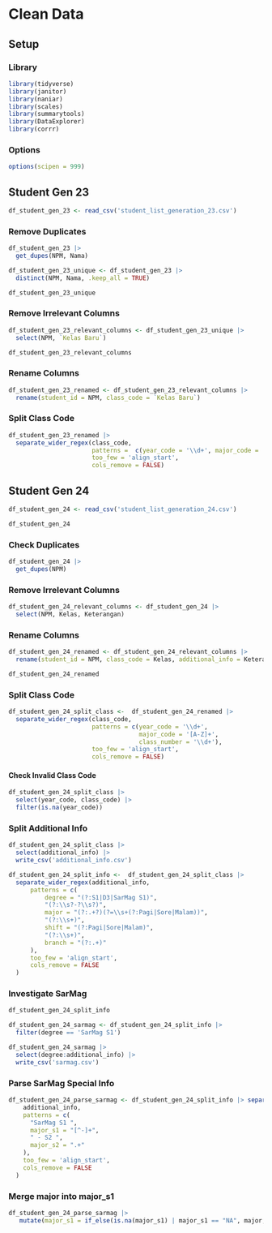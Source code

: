 # Clean Data

## Setup

### Library

```r
library(tidyverse)
library(janitor)
library(naniar)
library(scales)
library(summarytools)
library(DataExplorer)
library(corrr)
```

### Options

```r
options(scipen = 999)
```

## Student Gen 23

```r
df_student_gen_23 <- read_csv('student_list_generation_23.csv')
```

### Remove Duplicates

```r
df_student_gen_23 |> 
  get_dupes(NPM, Nama)
```

```r
df_student_gen_23_unique <- df_student_gen_23 |> 
  distinct(NPM, Nama, .keep_all = TRUE)
```

```r
df_student_gen_23_unique
```

### Remove Irrelevant Columns

```r
df_student_gen_23_relevant_columns <- df_student_gen_23_unique |> 
  select(NPM, `Kelas Baru`)
```

```r
df_student_gen_23_relevant_columns
```

### Rename Columns

```r
df_student_gen_23_renamed <- df_student_gen_23_relevant_columns |> 
  rename(student_id = NPM, class_code = `Kelas Baru`)
```

### Split Class Code

```r
df_student_gen_23_renamed |> 
  separate_wider_regex(class_code,
                       patterns =  c(year_code = '\\d+', major_code = '[A-Z]+', class_number= '\\d+'),
                       too_few = 'align_start',
                       cols_remove = FALSE)
```

## Student Gen 24

```r
df_student_gen_24 <- read_csv('student_list_generation_24.csv')
```
```r
df_student_gen_24
```
### Check Duplicates

```r
df_student_gen_24 |> 
  get_dupes(NPM)
```
### Remove Irrelevant Columns

```r
df_student_gen_24_relevant_columns <- df_student_gen_24 |> 
  select(NPM, Kelas, Keterangan)
```

### Rename Columns

```r
df_student_gen_24_renamed <- df_student_gen_24_relevant_columns |> 
  rename(student_id = NPM, class_code = Kelas, additional_info = Keterangan)
```

```r
df_student_gen_24_renamed
```

### Split Class Code

```r
df_student_gen_24_split_class <-  df_student_gen_24_renamed |> 
  separate_wider_regex(class_code,
                       patterns = c(year_code = '\\d+',
                                    major_code = '[A-Z]+',
                                    class_number = '\\d+'),
                       too_few = 'align_start',
                       cols_remove = FALSE)
```

#### Check Invalid Class Code

```r
df_student_gen_24_split_class |> 
  select(year_code, class_code) |> 
  filter(is.na(year_code))
```

### Split Additional Info

```r
df_student_gen_24_split_class |> 
  select(additional_info) |> 
  write_csv('additional_info.csv')
```

```r
df_student_gen_24_split_info <-  df_student_gen_24_split_class |> 
  separate_wider_regex(additional_info,
      patterns = c(
          degree = "(?:S1|D3|SarMag S1)",
          "(?:\\s?-?\\s?)",
          major = "(?:.+?)(?=\\s+(?:Pagi|Sore|Malam))",
          "(?:\\s+)",
          shift = "(?:Pagi|Sore|Malam)",
          "(?:\\s+)",
          branch = "(?:.+)"
      ),
      too_few = 'align_start',
      cols_remove = FALSE
  )
```

### Investigate SarMag

```r
df_student_gen_24_split_info
```

```r
df_student_gen_24_sarmag <- df_student_gen_24_split_info |> 
  filter(degree == 'SarMag S1')
```

```r
df_student_gen_24_sarmag |> 
  select(degree:additional_info) |> 
  write_csv('sarmag.csv')
```

### Parse SarMag Special Info

```r
df_student_gen_24_parse_sarmag <- df_student_gen_24_split_info |> separate_wider_regex(
    additional_info,
    patterns = c(
      "SarMag S1 ",
      major_s1 = "[^-]+",
      " - S2 ",
      major_s2 = ".+"
    ),
    too_few = 'align_start',
    cols_remove = FALSE
  )
```

### Merge major into major_s1

```r
df_student_gen_24_parse_sarmag |> 
   mutate(major_s1 = if_else(is.na(major_s1) | major_s1 == "NA", major, major_s1))
```


